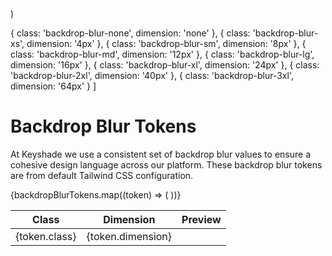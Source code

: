 
  <div
    className={`aspect-square h-32 w-32 bg-white/50 ${blur} rounded-full border`}
  />
)

  {
    class: 'backdrop-blur-none',
    dimension: 'none'
  },
  {
    class: 'backdrop-blur-xs',
    dimension: '4px'
  },
  {
    class: 'backdrop-blur-sm',
    dimension: '8px'
  },
  {
    class: 'backdrop-blur-md',
    dimension: '12px'
  },
  {
    class: 'backdrop-blur-lg',
    dimension: '16px'
  },
  {
    class: 'backdrop-blur-xl',
    dimension: '24px'
  },
  {
    class: 'backdrop-blur-2xl',
    dimension: '40px'
  },
  {
    class: 'backdrop-blur-3xl',
    dimension: '64px'
  }
]

<Meta title="Tokens/Backdrop Blur" />

# Backdrop Blur Tokens

At Keyshade we use a consistent set of backdrop blur values to ensure a cohesive design language across our platform. These backdrop blur tokens are from default Tailwind CSS configuration.

<table>
  <thead>
    <tr>
      <th>Class</th>
      <th>Dimension</th>
      <th>Preview</th>
    </tr>
  </thead>
  <tbody>
    {backdropBlurTokens.map((token) => (
      <tr key={token.class}>
        <td>{token.class}</td>
        <td>{token.dimension}</td>
        <td
          style={{
            backgroundImage:
              'url("https://images.unsplash.com/photo-1506905925346-21bda4d32df4?w=400&h=400&fit=crop")',
            backgroundSize: 'cover',
            backgroundPosition: 'center',
            padding: '8px'
          }}
        >
          <BackdropBlur blur={token.class} />
        </td>
      </tr>
    ))}
  </tbody>
</table>
